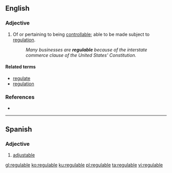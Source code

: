 ==English==

===Adjective===
{{en-adj}}

# Of or pertaining to being [[controllable]]; able to be made subject to [[regulation]].
#: ''Many businesses are '''regulable''' because of the interstate commerce clause of the United States' Constitution.''

====Related terms====
* [[regulate]]
* [[regulation]]

===References===
* {{R:Webster 1996}}
----
==Spanish==

===Adjective===
{{es-adj}}

# [[adjustable]]

[[gl:regulable]]
[[ko:regulable]]
[[ku:regulable]]
[[pl:regulable]]
[[ta:regulable]]
[[vi:regulable]]